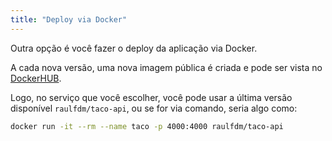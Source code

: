 ```yaml
---
title: "Deploy via Docker"
---
```


Outra opção é você fazer o deploy da aplicação via Docker.

A cada nova versão, uma nova imagem pública é criada e pode ser vista no [DockerHUB](https://hub.docker.com/repository/docker/raulfdm/taco-api/general).

Logo, no serviço que você escolher, você pode usar a última versão disponível `raulfdm/taco-api`, ou se for via comando, seria algo como:

```bash
docker run -it --rm --name taco -p 4000:4000 raulfdm/taco-api
```
